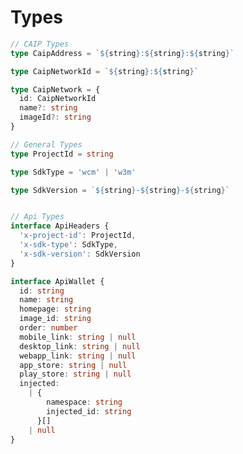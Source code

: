 # Types

```ts
// CAIP Types
type CaipAddress = `${string}:${string}:${string}`

type CaipNetworkId = `${string}:${string}`

type CaipNetwork = {
  id: CaipNetworkId
  name?: string
  imageId?: string
}

// General Types
type ProjectId = string

type SdkType = 'wcm' | 'w3m'

type SdkVersion = `${string}-${string}-${string}`


// Api Types
interface ApiHeaders {
  'x-project-id': ProjectId,
  'x-sdk-type': SdkType,
  'x-sdk-version': SdkVersion
}

interface ApiWallet {
  id: string
  name: string
  homepage: string
  image_id: string
  order: number
  mobile_link: string | null
  desktop_link: string | null
  webapp_link: string | null
  app_store: string | null
  play_store: string | null
  injected:
    | {
        namespace: string
        injected_id: string
      }[]
    | null
}
```